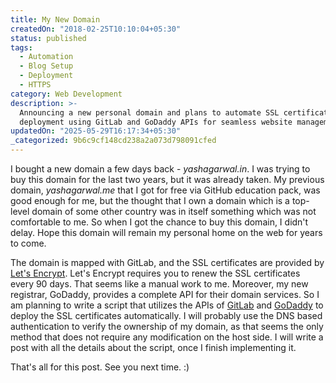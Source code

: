 ```yaml
---
title: My New Domain
createdOn: "2018-02-25T10:10:04+05:30"
status: published
tags:
  - Automation
  - Blog Setup
  - Deployment
  - HTTPS
category: Web Development
description: >-
  Announcing a new personal domain and plans to automate SSL certificate
  deployment using GitLab and GoDaddy APIs for seamless website management.
updatedOn: "2025-05-29T16:17:34+05:30"
_categorized: 9b6c9cf148cd238a2a073d798091cfed
---
```


I bought a new domain a few days back - _yashagarwal.in_. I was trying to buy
this domain for the last two years, but it was already taken. My previous
domain, _yashagarwal.me_ that I got for free via GitHub education pack, was good
enough for me, but the thought that I own a domain which is a top-level domain
of some other country was in itself something which was not comfortable to me.
So when I got the chance to buy this domain, I didn't delay. Hope this domain
will remain my personal home on the web for years to come.

The domain is mapped with GitLab, and the SSL certificates are provided by
[Let's Encrypt](https://letsencrypt.org/). Let's Encrypt requires you to renew
the SSL certificates every 90 days. That seems like a manual work to me.
Moreover, my new registrar, GoDaddy, provides a complete API for their domain
services. So I am planning to write a script that utilizes the APIs of
[GitLab](https://gitlab.com/help/api/README.md) and
[GoDaddy](https://developer.godaddy.com/) to deploy the SSL certificates
automatically. I will probably use the DNS based authentication to verify the
ownership of my domain, as that seems the only method that does not require any
modification on the host side. I will write a post with all the details about
the script, once I finish implementing it.

That's all for this post. See you next time. :)
